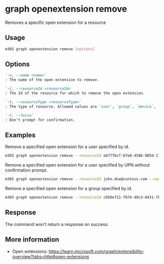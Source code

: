 
# graph openextension remove

Removes a specific open extension for a resource

## Usage

```sh
m365 graph openextension remove [options]
```

## Options

```md definition-list
`-n, --name <name>`
: The name of the open extension to remove.

`-i, --resourceId <resourceId>`
: The Id of the resource for which to remove the open extension.

`-t, --resourceType <resourceType>`
: The type of resource. Allowed values are `user`, `group`, `device`, `organization`.

`-f, --force`
: Don't prompt for confirmation.
```

<Global />

## Examples

Remove a specified open extension for a user specified by id.

```sh
m365 graph openextension remove --resourceId eb77fbcf-6fe8-458b-985d-1747284793bc --name 'com.contoso.roamingSettings' --resourceType user
```

Remove a specified open extension for a user specified by UPN without confirmation prompt.

```sh
m365 graph openextension remove --resourceId john.doe@contoso.com --name 'com.contoso.roamingSettings' --resourceType user --force
```

Remove a specified open extension for a group specified by id.

```sh
m365 graph openextension remove --resourceId c956e711-f074-40c3-8431-fbd69bb67d9c --name 'com.contoso.groupSettings' --resourceType group
```

## Response

The command won't return a response on success.

## More information

- Open extensions: https://learn.microsoft.com/graph/extensibility-overview?tabs=http#open-extensions
